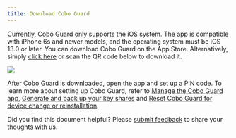 ```yaml
---
title: Download Cobo Guard
---
```


Currently, Cobo Guard only supports the iOS system. The app is compatible with iPhone 6s and newer models, and the operating system must be iOS 13.0 or later. You can download Cobo Guard on the App Store. Alternatively, simply [click here](https://apps.apple.com/us/app/cobo-guard/id6450997458?ref=cobo-institutional-digital-asset-custody-provider) or scan the QR code below to download it.

<img src="/en/images/cobo-guard/common/QRcode.png" className="screenshot_modal"></img>

After Cobo Guard is downloaded, open the app and set up a PIN code. To learn more about setting up Cobo Guard, refer to [Manage the Cobo Guard app](/en/guard/manage), [Generate and back up your key shares](/en/guard/generate-and-back-up-key-shares) and [Reset Cobo Guard for device change or reinstallation](/en/guard/restore-key-shares-from-icloud).

<Tip>Did you find this document helpful? Please [submit feedback](https://forms.zohopublic.com/cobo/form/DocumentFeedbackForm/formperma/QvLOhxJv1_JMsJ-1dleZ8Itb_7rzN-LtgvsDdxosoVI?referrername=manuals) to share your thoughts with us.</Tip>